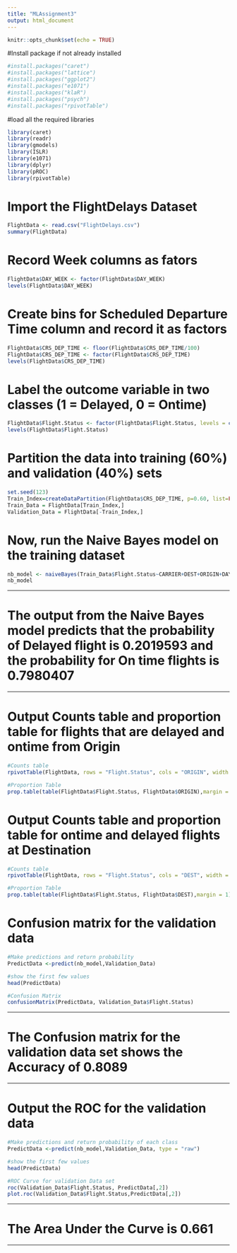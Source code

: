 ```yaml
---
title: "MLAssignment3"
output: html_document
---
```


```r
knitr::opts_chunk$set(echo = TRUE)
```

#Install package if not already installed
```r
#install.packages("caret")
#install.packages("lattice")
#install.packages("ggplot2")
#install.packages("e1071")
#install.packages("klaR")
#install.packages("psych")
#install.packages("rpivotTable")
```


#load all the required libraries
```r
library(caret)
library(readr)
library(gmodels)
library(ISLR)
library(e1071) 
library(dplyr)
library(pROC)
library(rpivotTable)
```


# Import the FlightDelays Dataset
```r
FlightData <- read.csv("FlightDelays.csv")
summary(FlightData)
```


# Record Week columns as fators
```r
FlightData$DAY_WEEK <- factor(FlightData$DAY_WEEK)
levels(FlightData$DAY_WEEK)
```


# Create bins for Scheduled Departure Time column and record it as factors
```r
FlightData$CRS_DEP_TIME <- floor(FlightData$CRS_DEP_TIME/100)
FlightData$CRS_DEP_TIME <- factor(FlightData$CRS_DEP_TIME)
levels(FlightData$CRS_DEP_TIME)
```


# Label the outcome variable in two classes (1 = Delayed, 0 = Ontime)
```r
FlightData$Flight.Status <- factor(FlightData$Flight.Status, levels = c("ontime","delayed"), labels = c(0,1))
levels(FlightData$Flight.Status)
```


# Partition the data into training (60%) and validation (40%) sets
```r
set.seed(123)
Train_Index=createDataPartition(FlightData$CRS_DEP_TIME, p=0.60, list=FALSE)
Train_Data = FlightData[Train_Index,] 
Validation_Data = FlightData[-Train_Index,] 
```


# Now, run the Naive Bayes model on the training dataset
```r
nb_model <- naiveBayes(Train_Data$Flight.Status~CARRIER+DEST+ORIGIN+DAY_WEEK+CRS_DEP_TIME, data = Train_Data)
nb_model
```

***
# The output from the Naive Bayes model predicts that the probability of Delayed flight is 0.2019593 and the probability for On time flights is 0.7980407 
***


# Output Counts table and proportion table for flights that are delayed and ontime from Origin
```r
#Counts table 
rpivotTable(FlightData, rows = "Flight.Status", cols = "ORIGIN", width = "100%", height = "400px")

#Proportion Table
prop.table(table(FlightData$Flight.Status, FlightData$ORIGIN),margin = 1)
```


# Output Counts table and proportion table for ontime and delayed flights at Destination
```r
#Counts table
rpivotTable(FlightData, rows = "Flight.Status", cols = "DEST", width = "100%", height = "400px")

#Proportion Table
prop.table(table(FlightData$Flight.Status, FlightData$DEST),margin = 1)
```


# Confusion matrix for the validation data
```r
#Make predictions and return probability 
PredictData <-predict(nb_model,Validation_Data)

#show the first few values
head(PredictData)

#Confusion Matrix
confusionMatrix(PredictData, Validation_Data$Flight.Status)
```

***
# The Confusion matrix for the validation data set shows the Accuracy of 0.8089
***


# Output the ROC for the validation data
```r
#Make predictions and return probability of each class
PredictData <-predict(nb_model,Validation_Data, type = "raw")

#show the first few values
head(PredictData)

#ROC Curve for validation Data set
roc(Validation_Data$Flight.Status, PredictData[,2])
plot.roc(Validation_Data$Flight.Status,PredictData[,2])
```

***
# The Area Under the Curve is 0.661
***